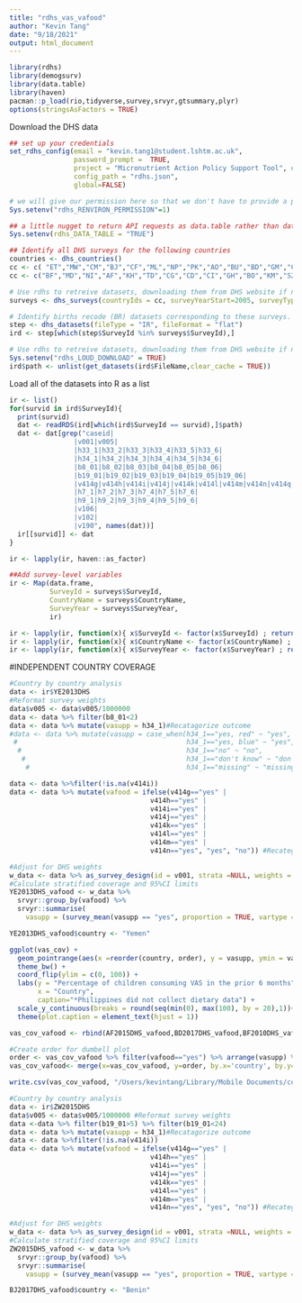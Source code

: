 ```yaml
---
title: "rdhs_vas_vafood"
author: "Kevin Tang"
date: "9/18/2021"
output: html_document
---
```


```r
library(rdhs)
library(demogsurv)
library(data.table)
library(haven)
pacman::p_load(rio,tidyverse,survey,srvyr,gtsummary,plyr)
options(stringsAsFactors = TRUE)
```

Download the DHS data
```r
## set up your credentials
set_rdhs_config(email = "kevin.tang1@student.lshtm.ac.uk",
                password_prompt =  TRUE,
                project = "Micronutrient Action Policy Support Tool", # Put your project name here
                config_path = "rdhs.json",
                global=FALSE)

# we will give our permission here so that we don't have to provide a prompt within the README.
Sys.setenv("rdhs_RENVIRON_PERMISSION"=1)

## a little nugget to return API requests as data.table rather than data.frame.
Sys.setenv(rdhs_DATA_TABLE = "TRUE")

## Identify all DHS surveys for the following countries
countries <- dhs_countries()
cc <- c( "ET","MW","CM","BJ","CF","ML","NP","PK","AO","BU","BD","GM","GN","HT","LB","NG","PG","PH","SN","SL","TJ","TZ","TL","UG","ZM","ZW","ZA")
cc <- c("BF","MD","NI","AF","KH","TD","CG","CD","CI","GH","BO","KM","SZ","KE","LS","MZ","MM","RW","ST","TG","YE","GU","HN","ID","JO","KY","NM", "GA")

# Use rdhs to retreive datasets, downloading them from DHS website if not already in the rdhs cache.
surveys <- dhs_surveys(countryIds = cc, surveyYearStart=2005, surveyType = "DHS")

# Identify births recode (BR) datasets corresponding to these surveys.
step <- dhs_datasets(fileType = "IR", fileFormat = "flat")
ird <- step[which(step$SurveyId %in% surveys$SurveyId),]

# Use rdhs to retreive datasets, downloading them from DHS website if not already in the rdhs cache.
Sys.setenv("rdhs_LOUD_DOWNLOAD" = TRUE)
ird$path <- unlist(get_datasets(ird$FileName,clear_cache = TRUE))
```

Load all of the datasets into R as a list
```r
ir <- list()
for(survid in ird$SurveyId){
  print(survid)
  dat <- readRDS(ird[which(ird$SurveyId == survid),]$path)
  dat <- dat[grep("caseid|
                |v001|v005|
                |h33_1|h33_2|h33_3|h33_4|h33_5|h33_6|
                |h34_1|h34_2|h34_3|h34_4|h34_5|h34_6|
                |b8_01|b8_02|b8_03|b8_04|b8_05|b8_06|
                |b19_01|b19_02|b19_03|b19_04|b19_05|b19_06|                
                |v414g|v414h|v414i|v414j|v414k|v414l|v414m|v414n|v414q|
                |h7_1|h7_2|h7_3|h7_4|h7_5|h7_6|
                |h9_1|h9_2|h9_3|h9_4|h9_5|h9_6|
                |v106|
                |v102|
                |v190", names(dat))]
  ir[[survid]] <- dat
}

ir <- lapply(ir, haven::as_factor)

##Add survey-level variables
ir <- Map(data.frame,
          SurveyId = surveys$SurveyId,
          CountryName = surveys$CountryName,
          SurveyYear = surveys$SurveyYear,
          ir)

ir <- lapply(ir, function(x){ x$SurveyId <- factor(x$SurveyId) ; return(x)})
ir <- lapply(ir, function(x){ x$CountryName <- factor(x$CountryName) ; return(x)})
ir <- lapply(ir, function(x){ x$SurveyYear <- factor(x$SurveyYear) ; return(x)})
```

#INDEPENDENT COUNTRY COVERAGE
```r
#Country by country analysis
data <- ir$YE2013DHS
#Reformat survey weights
data$v005 <- data$v005/1000000 
data <- data %>% filter(b8_01<2)
data <- data %>% mutate(vasupp = h34_1)#Recatagorize outcome
#data <- data %>% mutate(vasupp = case_when(h34_1=="yes, red" ~ "yes",
 #                                          h34_1=="yes, blue" ~ "yes",
  #                                         h34_1=="no" ~ "no",
   #                                        h34_1=="don't know" ~ "don't know",
    #                                       h34_1=="missing" ~ "missing"))

data <- data %>%filter(!is.na(v414i))
data <- data %>% mutate(vafood = ifelse(v414g=="yes" |
                                   v414h=="yes" |
                                   v414i=="yes" |
                                   v414j=="yes" |
                                   v414k=="yes" |
                                   v414l=="yes" |
                                   v414m=="yes" |
                                   v414n=="yes", "yes", "no")) #Recategorise outcome variable

#Adjust for DHS weights
w_data <- data %>% as_survey_design(id = v001, strata =NULL, weights = v005, nest=T)
#Calculate stratified coverage and 95%CI limits 
YE2013DHS_vafood <- w_data %>%
  srvyr::group_by(vafood) %>%
  srvyr::summarise(
    vasupp = (survey_mean(vasupp == "yes", proportion = TRUE, vartype = "ci",na.rm = T)) * 100)

YE2013DHS_vafood$country <- "Yemen"
```

```r
ggplot(vas_cov) + 
  geom_pointrange(aes(x =reorder(country, order), y = vasupp, ymin = vasupp_low, ymax = vasupp_upp, color = vafood))+ 
  theme_bw() +
  coord_flip(ylim = c(0, 100)) +
  labs(y = "Percentage of children consuming VAS in the prior 6 months",
       x = "Country",
       caption="*Philippines did not collect dietary data") +
  scale_y_continuous(breaks = round(seq(min(0), max(100), by = 20),1))+
  theme(plot.caption = element_text(hjust = 1))
```

```r
vas_cov_vafood <- rbind(AF2015DHS_vafood,BD2017DHS_vafood,BF2010DHS_vafood,BJ2017DHS_vafood,BU2016DHS_vafood,CD2013DHS_vafood,CG2011DHS_vafood,CI2012DHS_vafood,CM2018DHS_vafood,ET2016DHS_vafood,GA2012DHS_vafood,GH2014DHS_vafood,GM2019DHS_vafood,GN2018DHS_vafood,GU2015DHS_vafood,HN2011DHS_vafood,HT2016DHS_vafood,ID2017DHS_vafood,KE2014DHS_vafood,KH2014DHS_vafood,KM2012DHS_vafood,KY2012DHS_vafood,LB2019DHS_vafood,LS2014DHS_vafood,ML2018DHS_vafood,MM2016DHS_vafood,MW2015DHS_vafood,MZ2011DHS_vafood,NG2018DHS_vafood,NI2012DHS_vafood,NP2016DHS_vafood,PG2017DHS_vafood,PK2017DHS_vafood,RW2015DHS_vafood,SL2019DHS_vafood,SN2018DHS_vafood,TD2014DHS_vafood,TG2013DHS_vafood,TJ2017DHS_vafood,TL2016DHS_vafood,TZ2015DHS_vafood,UG2016DHS_vafood,YE2013DHS_vafood,ZM2018DHS_vafood,ZW2015DHS_vafood,ZA2016DHS_vafood,NM2013DHS_vafood)

#Create order for dumbell plot
order <- vas_cov_vafood %>% filter(vafood=="yes") %>% arrange(vasupp) %>% select(country) %>% dplyr::mutate(order = row_number())
vas_cov_vafood<- merge(x=vas_cov_vafood, y=order, by.x='country', by.y='country', fill=-9999, all.x = TRUE)

write.csv(vas_cov_vafood, "/Users/kevintang/Library/Mobile Documents/com~apple~CloudDocs/Documents/r_projects/unicef_vasupp/data/vas_6/vas_6_vafood_2.csv", row.names=FALSE)

```


```r
#Country by country analysis
data <- ir$ZW2015DHS
data$v005 <- data$v005/1000000 #Reformat survey weights
data <-data %>% filter(b19_01>5) %>% filter(b19_01<24)
data <- data %>% mutate(vasupp = h34_1)#Recatagorize outcome
data <- data %>%filter(!is.na(v414i))
data <- data %>% mutate(vafood = ifelse(v414g=="yes" |
                                   v414h=="yes" |
                                   v414i=="yes" |
                                   v414j=="yes" |
                                   v414k=="yes" |
                                   v414l=="yes" |
                                   v414m=="yes" |
                                   v414n=="yes", "yes", "no")) #Recategorise outcome variable

#Adjust for DHS weights
w_data <- data %>% as_survey_design(id = v001, strata =NULL, weights = v005, nest=T)
#Calculate stratified coverage and 95%CI limits 
ZW2015DHS_vafood <- w_data %>%
  srvyr::group_by(vafood) %>%
  srvyr::summarise(
    vasupp = (survey_mean(vasupp == "yes", proportion = TRUE, vartype = "ci",na.rm = T)) * 100)

BJ2017DHS_vafood$country <- "Benin"
```